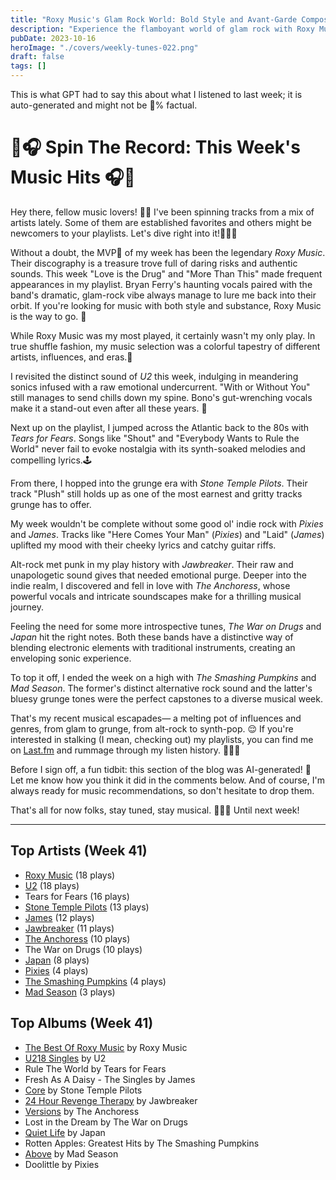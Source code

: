 ```yaml
---
title: "Roxy Music's Glam Rock World: Bold Style and Avant-Garde Compositions"
description: "Experience the flamboyant world of glam rock with Roxy Music. Their captivating blend of bold style and avant-garde compositions will leave you captivated!"
pubDate: 2023-10-16
heroImage: "./covers/weekly-tunes-022.png"
draft: false
tags: []
---
```


<NoteCallout title="Note">
This is what GPT had to say this about what I listened to last week; it is auto-generated and might not be 💯% factual.
</NoteCallout>

# 🎵🎧 Spin The Record: This Week's Music Hits 🎧🎵

Hey there, fellow music lovers! 🙌🏻 I've been spinning tracks from a mix of artists lately. Some of them are established favorites and others might be newcomers to your playlists. Let's dive right into it!🏊🏽‍♂️ 

Without a doubt, the MVP🥇 of my week has been the legendary *Roxy Music*. Their discography is a treasure trove full of daring risks and authentic sounds. This week "Love is the Drug" and "More Than This" made frequent appearances in my playlist. Bryan Ferry's haunting vocals paired with the band's dramatic, glam-rock vibe always manage to lure me back into their orbit. If you're looking for music with both style and substance, Roxy Music is the way to go. 🚀

While Roxy Music was my most played, it certainly wasn't my only play. In true shuffle fashion, my music selection was a colorful tapestry of different artists, influences, and eras.🎨 

I revisited the distinct sound of *U2* this week, indulging in meandering sonics infused with a raw emotional undercurrent. "With or Without You" still manages to send chills down my spine. Bono's gut-wrenching vocals make it a stand-out even after all these years. 🎸

Next up on the playlist, I jumped across the Atlantic back to the 80s with *Tears for Fears*. Songs like "Shout" and "Everybody Wants to Rule the World" never fail to evoke nostalgia with its synth-soaked melodies and compelling lyrics.🕹

From there, I hopped into the grunge era with *Stone Temple Pilots*. Their track "Plush" still holds up as one of the most earnest and gritty tracks grunge has to offer. 

My week wouldn't be complete without some good ol' indie rock with *Pixies* and *James*. Tracks like "Here Comes Your Man" (*Pixies*) and "Laid" (*James*) uplifted my mood with their cheeky lyrics and catchy guitar riffs. 

Alt-rock met punk in my play history with *Jawbreaker*. Their raw and unapologetic sound gives that needed emotional purge. Deeper into the indie realm, I discovered and fell in love with *The Anchoress*, whose powerful vocals and intricate soundscapes make for a thrilling musical journey. 

Feeling the need for some more introspective tunes, *The War on Drugs* and *Japan* hit the right notes. Both these bands have a distinctive way of blending electronic elements with traditional instruments, creating an enveloping sonic experience. 

To top it off, I ended the week on a high with *The Smashing Pumpkins* and *Mad Season*. The former's distinct alternative rock sound and the latter's bluesy grunge tones were the perfect capstones to a diverse musical week.
 
That's my recent musical escapades— a melting pot of influences and genres, from glam to grunge, from alt-rock to synth-pop. 😌 If you're interested in stalking (I mean, checking out) my playlists, you can find me on [Last.fm](https://www.last.fm/user/RussMckendrick) and rummage through my listen history. 🕵🏻‍♂️

Before I sign off, a fun tidbit: this section of the blog was AI-generated! 🤖 Let me know how you think it did in the comments below. And of course, I'm always ready for music recommendations, so don't hesitate to drop them. 

That's all for now folks, stay tuned, stay musical. 🎵🤘🏻 Until next week!


---

## Top Artists (Week 41)

- [Roxy Music](https://www.russ.fm/artist/roxy-music/) (18 plays)
- [U2](https://www.russ.fm/artist/u2/) (18 plays)
- Tears for Fears (16 plays)
- [Stone Temple Pilots](https://www.russ.fm/artist/stone-temple-pilots/) (13 plays)
- [James](https://www.russ.fm/artist/james/) (12 plays)
- [Jawbreaker](https://www.russ.fm/artist/jawbreaker/) (11 plays)
- [The Anchoress](https://www.russ.fm/artist/the-anchoress/) (10 plays)
- The War on Drugs (10 plays)
- [Japan](https://www.russ.fm/artist/japan/) (8 plays)
- [Pixies](https://www.russ.fm/artist/pixies/) (4 plays)
- [The Smashing Pumpkins](https://www.russ.fm/artist/the-smashing-pumpkins/) (4 plays)
- [Mad Season](https://www.russ.fm/artist/mad-season/) (3 plays)

## Top Albums (Week 41)

- [The Best Of Roxy Music](https://www.russ.fm/albums/the-best-of-roxy-music-24389216/) by Roxy Music
- [U218 Singles](https://www.russ.fm/albums/u218-singles-1268163/) by U2
- Rule The World by Tears for Fears
- Fresh As A Daisy - The Singles by James
- [Core](https://www.russ.fm/albums/core-4798781/) by Stone Temple Pilots
- [24 Hour Revenge Therapy](https://www.russ.fm/albums/24-hour-revenge-therapy-23656178/) by Jawbreaker
- [Versions](https://www.russ.fm/albums/versions-28432765/) by The Anchoress
- Lost in the Dream by The War on Drugs
- [Quiet Life](https://www.russ.fm/albums/quiet-life-17617648/) by Japan
- Rotten Apples: Greatest Hits by The Smashing Pumpkins
- [Above](https://www.russ.fm/albums/above-7643695/) by Mad Season
- Doolittle by Pixies